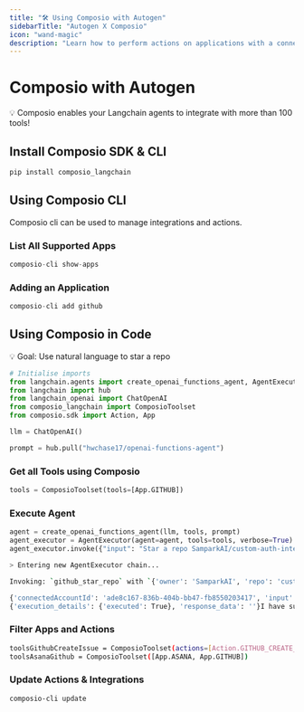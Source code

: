 ```yaml
---
title: "🛠️ Using Composio with Autogen"
sidebarTitle: "Autogen X Composio"
icon: "wand-magic"
description: "Learn how to perform actions on applications with a connected account."
---
```


# Composio with Autogen

<aside>
💡 Composio enables your Langchain agents to integrate with more than 100 tools!

</aside>

## Install Composio SDK & CLI

```bash
pip install composio_langchain
```

## Using Composio CLI

Composio cli can be used to manage integrations and actions.

### List All Supported Apps

```python
composio-cli show-apps
```

### Adding an Application

```python
composio-cli add github
```

## Using Composio in Code

<aside>
💡 Goal: Use natural language to star a repo

</aside>

```python
# Initialise imports
from langchain.agents import create_openai_functions_agent, AgentExecutor
from langchain import hub
from langchain_openai import ChatOpenAI
from composio_langchain import ComposioToolset
from composio.sdk import Action, App

llm = ChatOpenAI()

prompt = hub.pull("hwchase17/openai-functions-agent")
```

### Get all Tools using Composio

```python
tools = ComposioToolset(tools=[App.GITHUB])
```

### Execute Agent

```python
agent = create_openai_functions_agent(llm, tools, prompt)
agent_executor = AgentExecutor(agent=agent, tools=tools, verbose=True)
agent_executor.invoke({"input": "Star a repo SamparkAI/custom-auth-integrations on GitHub"})
```

```bash
> Entering new AgentExecutor chain...

Invoking: `github_star_repo` with `{'owner': 'SamparkAI', 'repo': 'custom-auth-integrations'}`

{'connectedAccountId': 'ade8c167-836b-404b-bb47-fb8550203417', 'input': {'owner': 'SamparkAI', 'repo': 'custom-auth-integrations'}}
{'execution_details': {'executed': True}, 'response_data': ''}I have successfully starred the repository SamparkAI/custom-auth-integrations on GitHub.
```

### Filter Apps and Actions

```bash
toolsGithubCreateIssue = ComposioToolset(actions=[Action.GITHUB_CREATE_ISSUE])
toolsAsanaGithub = ComposioToolset([App.ASANA, App.GITHUB])
```

### Update Actions & Integrations

```bash
composio-cli update
```
